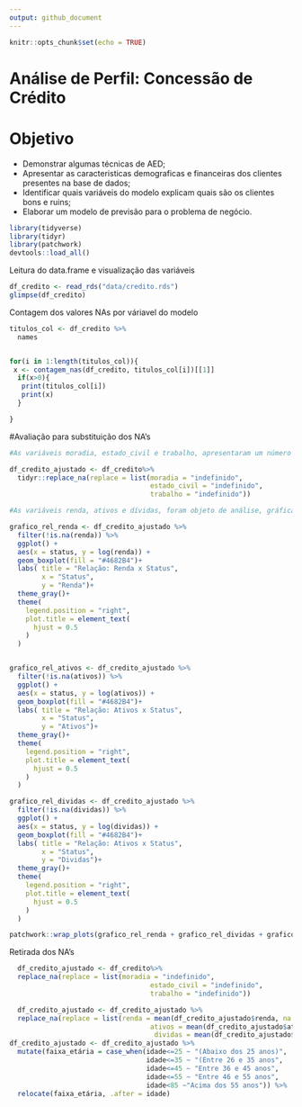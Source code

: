 ```yaml
---
output: github_document
---
```




```r
knitr::opts_chunk$set(echo = TRUE)
```

# Análise de Perfil: Concessão de Crédito

# Objetivo
  
- Demonstrar algumas técnicas de AED; 
- Apresentar as caracteristicas demograficas e financeiras dos clientes presentes na base de dados; 
- Identificar quais variáveis do modelo explicam quais são os clientes bons e ruins;
- Elaborar um modelo de previsão para o problema de negócio.



```r

library(tidyverse)
library(tidyr)
library(patchwork)
devtools::load_all()

```

Leitura do data.frame e visualização das variáveis
```r
df_credito <- read_rds("data/credito.rds")
glimpse(df_credito)
```

Contagem dos valores NAs por váriavel do modelo
```r

titulos_col <- df_credito %>%
  names


for(i in 1:length(titulos_col)){
 x <- contagem_nas(df_credito, titulos_col[i])[[1]]
  if(x>0){
   print(titulos_col[i])
   print(x)
  }

}

```

#Avaliação para substituição dos NA's
```r

#As variáveis moradia, estado_civil e trabalho, apresentaram um número de NA's pouco expressivo, foi considerado como ERRO no cadastro. Para esse estudo não foi feita análise, mas sim a alteração dos campos NA's para indefinido.

df_credito_ajustado <- df_credito%>%
  tidyr::replace_na(replace = list(moradia = "indefinido",
                                   estado_civil = "indefinido",
                                   trabalho = "indefinido"))

#As variáveis renda, ativos e dívidas, foram objeto de análise, gráfica e estatística, conforme abaixo:

grafico_rel_renda <- df_credito_ajustado %>%
  filter(!is.na(renda)) %>%
  ggplot() +
  aes(x = status, y = log(renda)) +
  geom_boxplot(fill = "#4682B4")+
  labs( title = "Relação: Renda x Status",
        x = "Status",
        y = "Renda")+
  theme_gray()+
  theme(
    legend.position = "right",
    plot.title = element_text(
      hjust = 0.5
    )
  )


grafico_rel_ativos <- df_credito_ajustado %>%
  filter(!is.na(ativos)) %>%
  ggplot() +
  aes(x = status, y = log(ativos)) +
  geom_boxplot(fill = "#4682B4")+
  labs( title = "Relação: Ativos x Status",
        x = "Status",
        y = "Ativos")+
  theme_gray()+
  theme(
    legend.position = "right",
    plot.title = element_text(
      hjust = 0.5
    )
  )

grafico_rel_dividas <- df_credito_ajustado %>%
  filter(!is.na(dividas)) %>%
  ggplot() +
  aes(x = status, y = log(dividas)) +
  geom_boxplot(fill = "#4682B4")+
  labs( title = "Relação: Ativos x Status",
        x = "Status",
        y = "Dividas")+
  theme_gray()+
  theme(
    legend.position = "right",
    plot.title = element_text(
      hjust = 0.5
    )
  )

patchwork::wrap_plots(grafico_rel_renda + grafico_rel_dividas + grafico_rel_ativos) 

```


Retirada dos NA's
```r

  df_credito_ajustado <- df_credito%>%
  replace_na(replace = list(moradia = "indefinido",
                                   estado_civil = "indefinido",
                                   trabalho = "indefinido"))

  df_credito_ajustado <- df_credito_ajustado %>%
  replace_na(replace = list(renda = mean(df_credito_ajustado$renda, na.rm = TRUE),
                                   ativos = mean(df_credito_ajustado$ativos, na.rm = TRUE),
                                    dividas = mean(df_credito_ajustado$dividas, na.rm = TRUE)))
df_credito_ajustado <- df_credito_ajustado %>%
  mutate(faixa_etária = case_when(idade<=25 ~ "(Abaixo dos 25 anos)",
                                  idade<=35 ~ "(Entre 26 e 35 anos",
                                  idade<=45 ~ "Entre 36 e 45 anos",
                                  idade<=55 ~ "Entre 46 e 55 anos",
                                  idade<85 ~"Acima dos 55 anos")) %>%
  relocate(faixa_etária, .after = idade)



```
